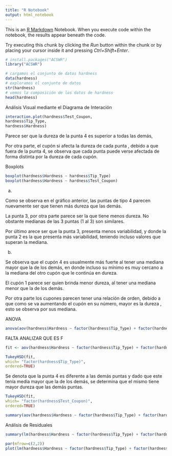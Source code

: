 ```yaml
---
title: "R Notebook"
output: html_notebook
---
```


This is an [R Markdown](http://rmarkdown.rstudio.com) Notebook. When you execute code within the notebook, the results appear beneath the code.

Try executing this chunk by clicking the *Run* button within the chunk or by placing your cursor inside it and pressing *Ctrl+Shift+Enter*.

```r
# install.packages("ACSWR")
library("ACSWR")
```

```r
# cargamos el conjunto de datos hardness
data(hardness)
# exploramos el conjunto de datos
str(hardness)
# vemos la composición de los datos de hardness
head(hardness)
```

Análisis Visual mediante el Diagrama de Interación

```r
interaction.plot(hardness$Test_Coupon,
hardness$Tip_Type,
hardness$Hardness)

```

Parece ser que la dureza de la punta 4 es superior a todas las demás,

Por otra parte, el cupón si afecta la dureza de cada punta , debido a que fuera de la punta 4, se observa que cada punta puede verse afectada de forma distinta por la dureza de cada cupón.

Boxplots

```r
boxplot(hardness$Hardness ~ hardness$Tip_Type)
boxplot(hardness$Hardness ~ hardness$Test_Coupon)
```

a)  

Como se observa en el gráfico anterior, las puntas de tipo 4 parecen nuevamente ser que tienen más dureza que las demás.

La punta 3, por otra parte parece ser la que tiene menos dureza. No obstante medianas de las 3 puntas (1 al 3) son similares.

Por último arece ser que la punta 3, presenta menos variabilidad, y donde la punta 2 es la que presenta más variabilidad, teniendo incluso valores que superan la mediana.

b)  

Se observa que el cupón 4 es usualmente más fuerte al tener una mediana mayor que la de los demás, en donde incluso su mínimo es muy cercano a la mediana del otro cupón que le continúa en dureza.

El cupón 1 parece ser quien brinda menor dureza, al tener una mediana menor que la de los demás.

Por otra parte los cupones parecen tener una relación de orden, debido a que como se va aumentando el cupón en su número, mayor es la dureza , esto se observa por sus mediana.

ANOVA

```r
anova(aov(hardness$Hardness ~ factor(hardness$Tip_Type) + factor(hardness$Test_Coupon)))


```

FALTA ANALIZAR QUE ES F

```r
fit <- aov(hardness$Hardness ~ factor(hardness$Tip_Type) + factor(hardness$Test_Coupon))

TukeyHSD(fit,
which= "factor(hardness$Tip_Type)",
ordered=TRUE)
```

Se denota que la punta 4 es diferente a las demás puntas y dado que este tenía media mayor que la de los demás, se determina que el mismo tiene mayor dureza que las demás puntas.

```r
TukeyHSD(fit,
which= "factor(hardness$Test_Coupon)",
ordered=TRUE)
```

```r
summary(aov(hardness$Hardness ~ factor(hardness$Tip_Type) + factor(hardness$Test_Coupon)))
```

Análisis de Residuales

```r
summary(lm(hardness$Hardness ~ factor(hardness$Tip_Type) + factor(hardness$Test_Coupon)))
```

```r
par(mfrow=c(2,2))
plot(lm(hardness$Hardness ~ factor(hardness$Tip_Type) + factor(hardness$Test_Coupon)))
```
